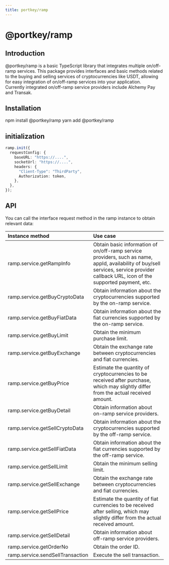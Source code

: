 ```yaml
---
title: portkey/ramp
---
```


# @portkey/ramp

## Introduction

@portkey/ramp is a basic TypeScript library that integrates multiple on/off-ramp services.
This package provides interfaces and basic methods related to the buying and selling services of cryptocurrencies like USDT, allowing for easy integration of on/off-ramp services into your application.  
Currently integrated on/off-ramp service providers include Alchemy Pay and Transak.

## Installation

<Tabs>
  <TableItem value="npm" label="NPM">
    <CodeBlock language="bash">npm install @portkey/ramp</CodeBlock>
  </TableItem>
  <TableItem value="yarn" label="YARN">
    <CodeBlock language="bash">yarn add @portkey/ramp</CodeBlock>
  </TableItem>
</Tabs>

## initialization

```typescript
ramp.init({
  requestConfig: {
    baseURL: "https://....",
    socketUrl: "https://....",
    headers: {
      "Client-Type": "ThirdParty",
      Authorization: token,
    },
  },
});
```

## API

You can call the interface request method in the ramp instance to obtain relevant data:

| Instance method                  | Use case                                                                                                                                                                              |
| :------------------------------- | :------------------------------------------------------------------------------------------------------------------------------------------------------------------------------------ |
| ramp.service.getRampInfo         | Obtain basic information of on/off-ramp service providers, such as name, appId, availability of buy/sell services, service provider callback URL, icon of the supported payment, etc. |
| ramp.service.getBuyCryptoData    | Obtain information about the cryptocurrencies supported by the on-ramp service.                                                                                                       |
| ramp.service.getBuyFiatData      | Obtain information about the fiat currencies supported by the on-ramp service.                                                                                                        |
| ramp.service.getBuyLimit         | Obtain the minimum purchase limit.                                                                                                                                                    |
| ramp.service.getBuyExchange      | Obtain the exchange rate between cryptocurrencies and fiat currencies.                                                                                                                |
| ramp.service.getBuyPrice         | Estimate the quantity of cryptocurrencies to be received after purchase, which may slightly differ from the actual received amount.                                                   |
| ramp.service.getBuyDetail        | Obtain information about on-ramp service providers.                                                                                                                                   |
| ramp.service.getSellCryptoData   | Obtain information about the cryptocurrencies supported by the off-ramp service.                                                                                                      |
| ramp.service.getSellFiatData     | Obtain information about the fiat currencies supported by the off-ramp service.                                                                                                       |
| ramp.service.getSellLimit        | Obtain the minimum selling limit.                                                                                                                                                     |
| ramp.service.getSellExchange     | Obtain the exchange rate between cryptocurrencies and fiat currencies.                                                                                                                |
| ramp.service.getSellPrice        | Estimate the quantity of fiat currencies to be received after selling, which may slightly differ from the actual received amount.                                                     |
| ramp.service.getSellDetail       | Obtain information about off-ramp service providers.                                                                                                                                  |
| ramp.service.getOrderNo          | Obtain the order ID.                                                                                                                                                                  |
| ramp.service.sendSellTransaction | Execute the sell transaction.                                                                                                                                                         |
